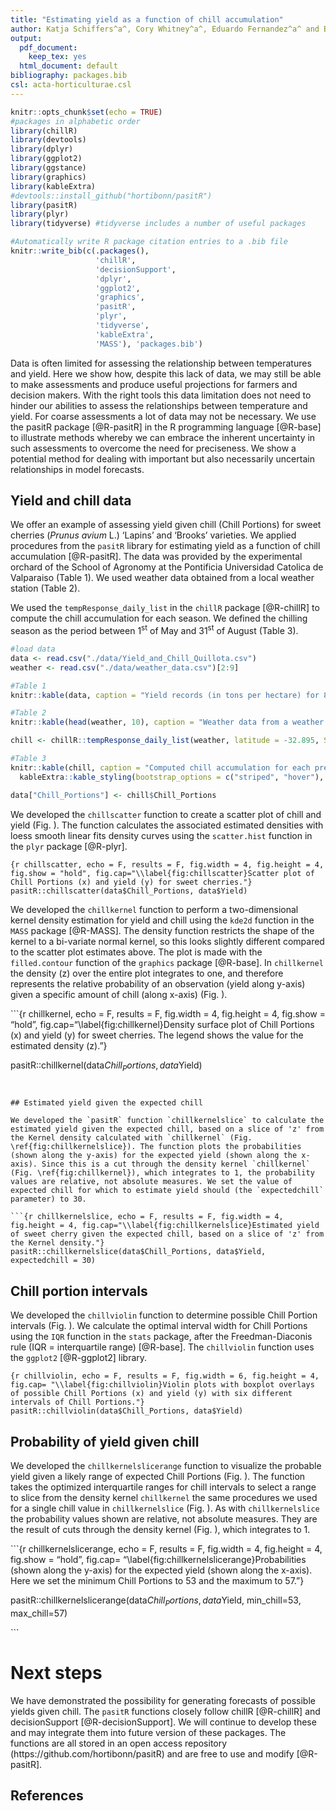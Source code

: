 ```yaml
---
title: "Estimating yield as a function of chill accumulation"
author: Katja Schiffers^a^, Cory Whitney^a^, Eduardo Fernandez^a^ and Eike Luedeling^a^ <br /> <small>^a^INRES-Horticultural Sciences, University of Bonn, Auf dem Huegel 6, 53121 Bonn, Germany <small/>
output:
  pdf_document: 
    keep_tex: yes
  html_document: default
bibliography: packages.bib
csl: acta-horticulturae.csl
---
```


<!-- Abstract for the IV International Symposium on Horticulture in Europe - SHE2020 https://www.actahort.org/members/symposiar?nr=507 
-->

<!-- Guidelines for authors: https://www.ishs.org/authors 
and
https://www.ishs.org/sites/default/files/page-documents/onlinesubmissionauthorsguide.pdf
-->

<!-- Spelling -->
<!-- The ABC √ option (upper right on the Rmarkdown console)-->

<!-- Grammar -->
<!-- devtools::install_github("ropenscilabs/gramr") -->
<!-- run_grammar_checker("HighDimensionalData.rmd”) -->

<!-- Print pdf and word versions -->
<!-- rmarkdown::render("Chill_Yield_Qta_data.Rmd", output_format = "pdf_document") -->
<!-- rmarkdown::render("Chill_Yield_Qta_data.Rmd", output_format = "word_document") -->


```r
knitr::opts_chunk$set(echo = TRUE)
#packages in alphabetic order
library(chillR)
library(devtools)
library(dplyr)
library(ggplot2)
library(ggstance)
library(graphics)
library(kableExtra)
#devtools::install_github("hortibonn/pasitR")
library(pasitR)
library(plyr)
library(tidyverse) #tidyverse includes a number of useful packages
```

```r
#Automatically write R package citation entries to a .bib file
knitr::write_bib(c(.packages(), 
                   'chillR',
                   'decisionSupport',
                   'dplyr',
                   'ggplot2', 
                   'graphics',
                   'pasitR',
                   'plyr', 
                   'tidyverse',
                   'kableExtra',
                   'MASS'), 'packages.bib')
```

Data is often limited for assessing the relationship between temperatures and yield. Here we show how, despite this lack of data, we may still be able to make assessments and produce useful projections for farmers and decision makers. With the right tools this data limitation does not need to hinder our abilities to assess the relationships between temperature and yield. For coarse assessments a lot of data may not be necessary. We use the pasitR package [@R-pasitR] in the R programming language [@R-base] to illustrate methods whereby we can embrace the inherent uncertainty in such assessments to overcome the need for preciseness. We show a potential method for dealing with important but also necessarily uncertain relationships in model forecasts. 

## Yield and chill data

We offer an example of assessing yield given chill (Chill Portions) for sweet cherries (*Prunus avium* L.) 'Lapins' and 'Brooks' varieties. We applied procedures from the `pasitR` library for estimating yield as a function of chill accumulation [@R-pasitR]. The data was provided by the experimental orchard of the School of Agronomy at the Pontificia Universidad Catolica de Valparaiso (Table 1). We used weather data obtained from a local weather station (Table 2). 

We used the `tempResponse_daily_list` in the `chillR` package [@R-chillR] to compute the chill accumulation for each season. We defined the chilling season as the period between 1^st^ of May and 31^st^ of August (Table 3).

```r
#load data
data <- read.csv("./data/Yield_and_Chill_Quillota.csv")
weather <- read.csv("./data/weather_data.csv")[2:9]

#Table 1
knitr::kable(data, caption = "Yield records (in tons per hectare) for 8 seasons (2010 to 2017) for two sweet cherry cultivars (Lapins and Brooks).") %>% kableExtra::kable_styling(bootstrap_options = c("striped", "hover"), full_width = FALSE)

#Table 2
knitr::kable(head(weather, 10), caption = "Weather data from a weather station placed in the orchard.") %>% kableExtra::kable_styling(bootstrap_options = c("striped", "hover"), full_width = FALSE)

chill <- chillR::tempResponse_daily_list(weather, latitude = -32.895, Start_JDay = 121, End_JDay = 243, models = list(Chill_Portions = Dynamic_Model))[[1]]

#Table 3
knitr::kable(chill, caption = "Computed chill accumulation for each pre-defined chilling season between May 1 and August 31.") %>% 
  kableExtra::kable_styling(bootstrap_options = c("striped", "hover"), full_width = F)

data["Chill_Portions"] <- chill$Chill_Portions

```

We developed the `chillscatter` function to create a scatter plot of chill and yield (Fig. \ref{fig:chillscatter}). The function calculates the associated estimated densities with loess smooth linear fits density curves using the `scatter.hist` function in the `plyr` package [@R-plyr]. 

```{r chillscatter, echo = F, results = F, fig.width = 4, fig.height = 4, fig.show = "hold", fig.cap="\\label{fig:chillscatter}Scatter plot of Chill Portions (x) and yield (y) for sweet cherries."}
pasitR::chillscatter(data$Chill_Portions, data$Yield)
```

We developed the `chillkernel` function to perform a two-dimensional kernel density estimation for yield and chill using the `kde2d` function in the `MASS` package [@R-MASS]. The density function restricts the shape of the kernel to a bi-variate normal kernel, so this looks slightly different compared to the scatter plot estimates above. The plot is made with the `filled.contour` function of the `graphics` package [@R-base]. In `chillkernel` the density (z) over the entire plot integrates to one, and therefore represents the relative probability of an observation (yield along y-axis) given a specific amount of chill (along x-axis) (Fig. \ref{fig:chillkernel}).


```{r chillkernel, echo = F, results = F, fig.width = 4, fig.height = 4, fig.show = "hold", fig.cap="\\label{fig:chillkernel}Density surface plot of Chill Portions (x) and yield (y) for sweet cherries.  The legend shows the value for the estimated density (z)."}

pasitR::chillkernel(data$Chill_Portions, data$Yield)

```


## Estimated yield given the expected chill

We developed the `pasitR` function `chillkernelslice` to calculate the estimated yield given the expected chill, based on a slice of 'z' from the Kernel density calculated with `chillkernel` (Fig. \ref{fig:chillkernelslice}). The function plots the probabilities (shown along the y-axis) for the expected yield (shown along the x-axis). Since this is a cut through the density kernel `chillkernel` (Fig. \ref{fig:chillkernel}), which integrates to 1, the probability values are relative, not absolute measures. We set the value of expected chill for which to estimate yield should (the `expectedchill` parameter) to 30.

```{r chillkernelslice, echo = F, results = F, fig.width = 4, fig.height = 4, fig.cap="\\label{fig:chillkernelslice}Estimated yield of sweet cherry given the expected chill, based on a slice of 'z' from the Kernel density."}
pasitR::chillkernelslice(data$Chill_Portions, data$Yield, expectedchill = 30)
```

## Chill portion intervals

We developed the `chillviolin` function to determine possible Chill Portion intervals (Fig. \ref{fig:chillviolin}). We calculate the optimal interval width for Chill Portions using the `IQR` function in the `stats` package, after the Freedman-Diaconis rule (IQR = interquartile range) [@R-base]. The `chillviolin` function uses the `ggplot2` [@R-ggplot2] library.

```{r chillviolin, echo = F, results = F, fig.width = 6, fig.height = 4, fig.cap= "\\label{fig:chillviolin}Violin plots with boxplot overlays of possible Chill Portions (x) and yield (y) with six different intervals of Chill Portions."}
pasitR::chillviolin(data$Chill_Portions, data$Yield)
```

## Probability of yield given chill

We developed the `chillkernelslicerange` function to visualize the probable yield given a likely range of expected Chill Portions (Fig. \ref{fig:chillkernelslicerange}). The function takes the optimized interquartile ranges for chill intervals to select a range to slice from the density kernel `chillkernel` the same procedures we used for a single chill value in `chillkernelslice` (Fig. \ref{fig:chillkernelslice}). As with `chillkernelslice` the probability values shown are relative, not absolute measures. They are the result of cuts through the density kernel (Fig. \ref{fig:chillkernel}), which integrates to 1. 

```{r chillkernelslicerange, echo = F, results = F, fig.width = 4, fig.height = 4, fig.show = "hold", fig.cap= "\\label{fig:chillkernelslicerange}Probabilities (shown along the y-axis) for the expected yield (shown along the x-axis). Here we set the minimum Chill Portions to 53 and the maximum to 57."}

pasitR::chillkernelslicerange(data$Chill_Portions, data$Yield, min_chill=53, max_chill=57)

```


# Next steps

We have demonstrated the possibility for generating forecasts of possible yields given chill. The `pasitR` functions closely follow chillR [@R-chillR] and decisionSupport [@R-decisionSupport]. We will continue to develop these and may integrate them into future version of these packages. The functions are all stored in an open access repository (https://github.com/hortibonn/pasitR) and are free to use and modify [@R-pasitR]. 


## References
